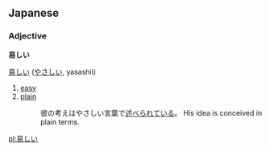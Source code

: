 ==Japanese==

===Adjective===
'''易しい'''

[[易]]しい ([[やさしい]], yasashii) 
# [[easy]]
# [[plain]]
#: 彼の考えはやさしい言葉で[[述べる|述べ]]られている。 His idea is conceived in plain terms.

[[pl:易しい]]